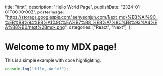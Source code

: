   title: "first",
  description: "Hello World Page",
  publishDate: "2024-01-01T00:00:00Z",
  posterImage:
    "https://storage.googleapis.com/leehyeonjun.com/Next_mdx%EB%A1%9C_%EB%B8%94%EB%A1%9C%EA%B7%B8_%EB%A7%8C%EB%93%A4%EA%B8%B0/next%2Bmdx.png",
  categories: ["React", "Next"],
};

# Welcome to my MDX page!

This is a simple example with code highlighting.

```js
console.log("Hello, World!");
```
